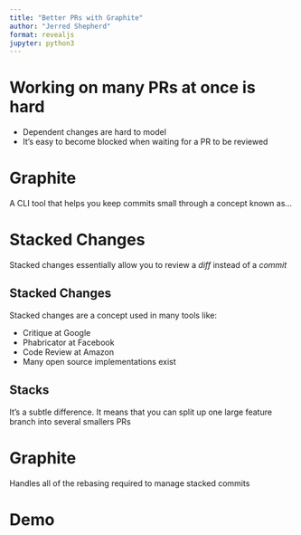```yaml
---
title: "Better PRs with Graphite"
author: "Jerred Shepherd"
format: revealjs
jupyter: python3
---
```


# Working on many PRs at once is hard

* Dependent changes are hard to model
* It's easy to become blocked when waiting for a PR to be reviewed

# Graphite

A CLI tool that helps you keep commits small through a concept known as...

# Stacked Changes

Stacked changes essentially allow you to review a _diff_ instead of a _commit_

## Stacked Changes

Stacked changes are a concept used in many tools like:

* Critique at Google
* Phabricator at Facebook
* Code Review at Amazon
* Many open source implementations exist

## Stacks

It's a subtle difference. It means that you can split up one large feature branch into several smallers PRs

# Graphite

Handles all of the rebasing required to manage stacked commits

# Demo

```

```
